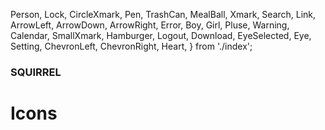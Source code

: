   Person,
  Lock,
  CircleXmark,
  Pen,
  TrashCan,
  MealBall,
  Xmark,
  Search,
  Link,
  ArrowLeft,
  ArrowDown,
  ArrowRight,
  Error,
  Boy,
  Girl,
  Pluse,
  Warning,
  Calendar,
  SmallXmark,
  Hamburger,
  Logout,
  Download,
  EyeSelected,
  Eye,
  Setting,
  ChevronLeft,
  ChevronRight,
  Heart,
} from './index';

### SQUIRREL

# Icons

<div
  style={{
    border: '0.2rem dashed #9747FF',
    borderRadius: '0.5rem',
    padding: '1rem',
    display: 'flex',
    justifyContent: 'space-around',
    alignItems: 'center',
    background: '#F2F2F4',
  }}
>
  <Person />
  <Lock />
  <CircleXmark />
  <Pen />
  <TrashCan />
  <MealBall />
  <Xmark />
  <Search />
  <Link />
  <ArrowLeft />
  <ArrowDown />
  <ArrowRight />
  <Error />
  <Boy />
  <Girl />
  <Pluse />
  <Warning />
  <Calendar />
  <SmallXmark />
  <Hamburger />
  <Logout />
  <Download />
  <EyeSelected />
  <Eye />
  <Setting />
  <ChevronLeft />
  <ChevronRight />
  <Heart />
</div>
